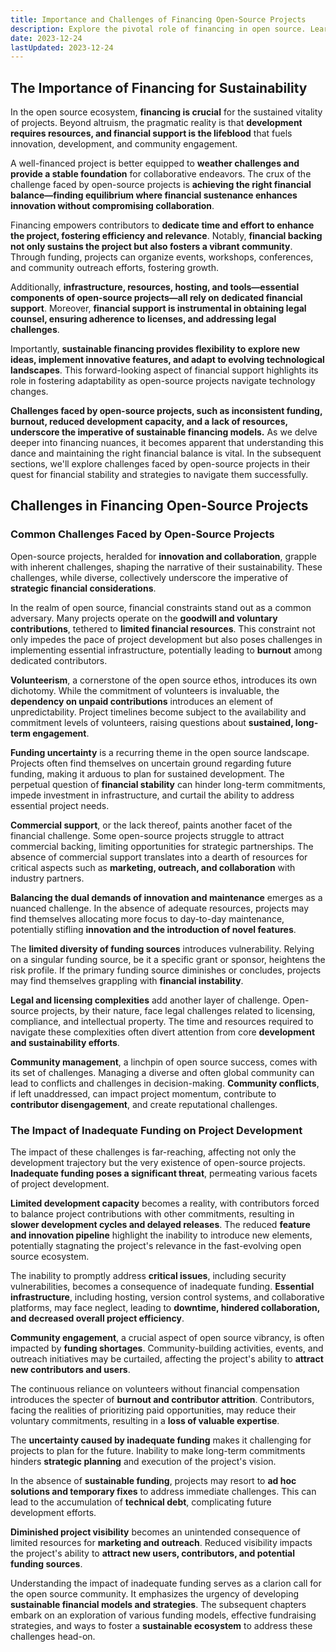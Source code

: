 ```yaml
---
title: Importance and Challenges of Financing Open-Source Projects
description: Explore the pivotal role of financing in open source. Learn how sustainable funding fosters innovation, community growth, and project longevity.
date: 2023-12-24
lastUpdated: 2023-12-24
---
```


## The Importance of Financing for Sustainability

In the open source ecosystem, **financing is crucial** for the sustained vitality of projects. Beyond altruism, the pragmatic reality is that **development requires resources, and financial support is the lifeblood** that fuels innovation, development, and community engagement.

A well-financed project is better equipped to **weather challenges and provide a stable foundation** for collaborative endeavors. The crux of the challenge faced by open-source projects is **achieving the right financial balance—finding equilibrium where financial sustenance enhances innovation without compromising collaboration**.

Financing empowers contributors to **dedicate time and effort to enhance the project, fostering efficiency and relevance**. Notably, **financial backing not only sustains the project but also fosters a vibrant community**. Through funding, projects can organize events, workshops, conferences, and community outreach efforts, fostering growth.

Additionally, **infrastructure, resources, hosting, and tools—essential components of open-source projects—all rely on dedicated financial support**. Moreover, **financial support is instrumental in obtaining legal counsel, ensuring adherence to licenses, and addressing legal challenges**.

Importantly, **sustainable financing provides flexibility to explore new ideas, implement innovative features, and adapt to evolving technological landscapes**. This forward-looking aspect of financial support highlights its role in fostering adaptability as open-source projects navigate technology changes.

**Challenges faced by open-source projects, such as inconsistent funding, burnout, reduced development capacity, and a lack of resources, underscore the imperative of sustainable financing models.** As we delve deeper into financing nuances, it becomes apparent that understanding this dance and maintaining the right financial balance is vital. In the subsequent sections, we'll explore challenges faced by open-source projects in their quest for financial stability and strategies to navigate them successfully.

## Challenges in Financing Open-Source Projects

### Common Challenges Faced by Open-Source Projects

Open-source projects, heralded for **innovation and collaboration**, grapple with inherent challenges, shaping the narrative of their sustainability. These challenges, while diverse, collectively underscore the imperative of **strategic financial considerations**.

In the realm of open source, financial constraints stand out as a common adversary. Many projects operate on the **goodwill and voluntary contributions**, tethered to **limited financial resources**. This constraint not only impedes the pace of project development but also poses challenges in implementing essential infrastructure, potentially leading to **burnout** among dedicated contributors.

**Volunteerism**, a cornerstone of the open source ethos, introduces its own dichotomy. While the commitment of volunteers is invaluable, the **dependency on unpaid contributions** introduces an element of unpredictability. Project timelines become subject to the availability and commitment levels of volunteers, raising questions about **sustained, long-term engagement**.

**Funding uncertainty** is a recurring theme in the open source landscape. Projects often find themselves on uncertain ground regarding future funding, making it arduous to plan for sustained development. The perpetual question of **financial stability** can hinder long-term commitments, impede investment in infrastructure, and curtail the ability to address essential project needs.

**Commercial support**, or the lack thereof, paints another facet of the financial challenge. Some open-source projects struggle to attract commercial backing, limiting opportunities for strategic partnerships. The absence of commercial support translates into a dearth of resources for critical aspects such as **marketing, outreach, and collaboration** with industry partners.

**Balancing the dual demands of innovation and maintenance** emerges as a nuanced challenge. In the absence of adequate resources, projects may find themselves allocating more focus to day-to-day maintenance, potentially stifling **innovation and the introduction of novel features**.

The **limited diversity of funding sources** introduces vulnerability. Relying on a singular funding source, be it a specific grant or sponsor, heightens the risk profile. If the primary funding source diminishes or concludes, projects may find themselves grappling with **financial instability**.

**Legal and licensing complexities** add another layer of challenge. Open-source projects, by their nature, face legal challenges related to licensing, compliance, and intellectual property. The time and resources required to navigate these complexities often divert attention from core **development and sustainability efforts**.

**Community management**, a linchpin of open source success, comes with its set of challenges. Managing a diverse and often global community can lead to conflicts and challenges in decision-making. **Community conflicts**, if left unaddressed, can impact project momentum, contribute to **contributor disengagement**, and create reputational challenges.

### The Impact of Inadequate Funding on Project Development

The impact of these challenges is far-reaching, affecting not only the development trajectory but the very existence of open-source projects. **Inadequate funding poses a significant threat**, permeating various facets of project development.

**Limited development capacity** becomes a reality, with contributors forced to balance project contributions with other commitments, resulting in **slower development cycles and delayed releases**. The reduced **feature and innovation pipeline** highlight the inability to introduce new elements, potentially stagnating the project's relevance in the fast-evolving open source ecosystem.

The inability to promptly address **critical issues**, including security vulnerabilities, becomes a consequence of inadequate funding. **Essential infrastructure**, including hosting, version control systems, and collaborative platforms, may face neglect, leading to **downtime, hindered collaboration, and decreased overall project efficiency**.

**Community engagement**, a crucial aspect of open source vibrancy, is often impacted by **funding shortages**. Community-building activities, events, and outreach initiatives may be curtailed, affecting the project's ability to **attract new contributors and users**.

The continuous reliance on volunteers without financial compensation introduces the specter of **burnout and contributor attrition**. Contributors, facing the realities of prioritizing paid opportunities, may reduce their voluntary commitments, resulting in a **loss of valuable expertise**.

The **uncertainty caused by inadequate funding** makes it challenging for projects to plan for the future. Inability to make long-term commitments hinders **strategic planning** and execution of the project's vision.

In the absence of **sustainable funding**, projects may resort to **ad hoc solutions and temporary fixes** to address immediate challenges. This can lead to the accumulation of **technical debt**, complicating future development efforts.

**Diminished project visibility** becomes an unintended consequence of limited resources for **marketing and outreach**. Reduced visibility impacts the project's ability to **attract new users, contributors, and potential funding sources**.

Understanding the impact of inadequate funding serves as a clarion call for the open source community. It emphasizes the urgency of developing **sustainable financial models and strategies**. The subsequent chapters embark on an exploration of various funding models, effective fundraising strategies, and ways to foster a **sustainable ecosystem** to address these challenges head-on.